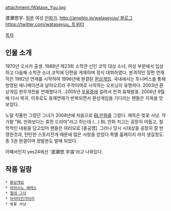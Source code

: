 attachment:/Watase_Yuu.jpg

渡瀬悠宇. [[일본]] 여성 [[만화가]]. [[http://ameblo.jp/wataseyuu/ 블로그]] [[https://twitter.com/wataseyuu_ 트위터]]

[[목차]]
== 인물 소개 ==
1970년 오사카 출생. 1988년 제23회 소학관 신인 코믹 대상 소녀, 여성 부문에서 입상하고 다음해 소학관 소녀 코믹에 단편을 게재하며 정식 데뷔하였다. 본격적인 장편 연재작은 1992년 연재를 시작하여 1996년에 완결된 [[환상게임]]. 국내에서는 투니버스를 통해 방영된 애니메이션과 날아오르라 주작이여로 시작하는 오프닝이 유명하다. 2003년 환상게임 현무개전을 연재했다가...2005년 [[우울증]]에 걸려서 전격 휴재발표. 2006년 9월에 다시 복귀. 이후로도 휴재연재가 반복되면서 환상게임을 기다리는 팬들은 지옥을 맛보았다.

노말 작품만 그렸던 그녀가 2008년에 처음으로 [[BL]]만화를 그렸다. 제목은 벚꽃 사냥. 작가왈 "BL 만화보다는 휴먼 드라마"라고 하는데 (...) BL 만화 치고는 굉장히 어둡고, 철학적인 내용을 담고있어 팬들은 여러모로 [충공깽]. 그러나 당시 시대상을 굉장히 잘 반영한것과, 탄탄한 스토리전개 때문에 많은 사랑을 얻었다.특별 홈페이지 까지 생길정도. 총 3권 완결이며 정발본도 발매 되었다.

어째서인지 yes24에선 '渡瀨悠 宇宙'라고 나와있다.
== 작품 일람 ==
 * [[환상게임]]
 * [[아야시노 세레스]]
 * [[절대 그이]]
 * [[아라타칸가타리]]
 * 벚꽃 사냥
